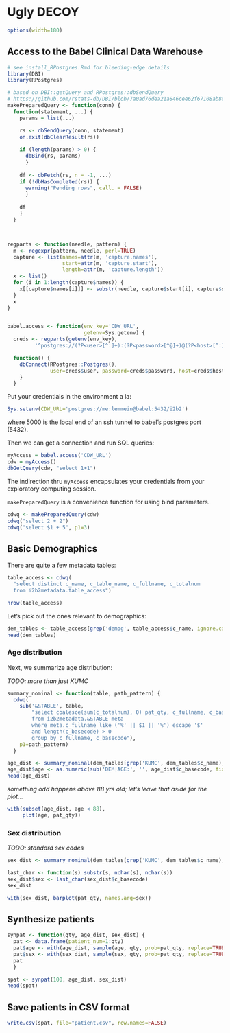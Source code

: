 Ugly DECOY
==========


```r

options(width=180)
```

## Access to the Babel Clinical Data Warehouse

```r
# see install_RPostgres.Rmd for bleeding-edge details
library(DBI)
library(RPostgres)

# based on DBI::getQuery and RPostgres::dbSendQuery
# https://github.com/rstats-db/DBI/blob/7a0ad76dea21a846cee62f67108ab8e8b7d60a49/R/DBConnection.R#L133
makePreparedQuery <- function(conn) {
  function(statement, ...) {
    params = list(...)

    rs <- dbSendQuery(conn, statement)
    on.exit(dbClearResult(rs))
    
    if (length(params) > 0) {
      dbBind(rs, params)
      }
    
    df <- dbFetch(rs, n = -1, ...)
    if (!dbHasCompleted(rs)) {
      warning("Pending rows", call. = FALSE)
      }
    
    df
    }
  }



regparts <- function(needle, pattern) {
  m <- regexpr(pattern, needle, perl=TRUE)
  capture <- list(names=attr(m, 'capture.names'),
                  start=attr(m, 'capture.start'),
                  length=attr(m, 'capture.length'))
  x <- list()
  for (i in 1:length(capture$names)) {
    x[[capture$names[i]]] <- substr(needle, capture$start[i], capture$start[i] + capture$length[i] - 1)
  }
  x
}


babel.access <- function(env_key='CDW_URL',
                         getenv=Sys.getenv) {
  creds <- regparts(getenv(env_key),
         '^postgres://(?P<user>[^:]+):(?P<password>[^@]+)@(?P<host>[^:]+):(?P<port>\\d+)/(?P<dbname>.+)')

  function() {
    dbConnect(RPostgres::Postgres(),
              user=creds$user, password=creds$password, host=creds$host, port=creds$port, dbname=creds$dbname)
    }
  }
```

Put your credentials in the environment a la:

```r
Sys.setenv(CDW_URL='postgres://me:lemmein@babel:5432/i2b2')
```

where 5000 is the local end of an ssh tunnel to babel's postgres port (5432).

Then we can get a connection and run SQL queries:

```r
myAccess = babel.access('CDW_URL')
cdw = myAccess()
dbGetQuery(cdw, "select 1+1")
```

The indirection thru `myAccess` encapsulates your credentials from your
exploratory computing session.

`makePreparedQuery` is a convenience function for using bind parameters.

```r
cdwq <- makePreparedQuery(cdw)
cdwq("select 2 + 2")
cdwq("select $1 + 5", p1=3)
```


## Basic Demographics

There are quite a few metadata tables:

```r
table_access <- cdwq(
  "select distinct c_name, c_table_name, c_fullname, c_totalnum
  from i2b2metadata.table_access")

nrow(table_access)
```

Let's pick out the ones relevant to demographics:

```r
dem_tables <- table_access[grep('demog', table_access$c_name, ignore.case=TRUE), ]
head(dem_tables)
```


### Age distribution

Next, we summarize age distribution:

*TODO: more than just KUMC*

```r

summary_nominal <- function(table, path_pattern) {
  cdwq(
    sub('&&TABLE', table,
        "select coalesce(sum(c_totalnum), 0) pat_qty, c_fullname, c_basecode
        from i2b2metadata.&&TABLE meta
        where meta.c_fullname like ('%' || $1 || '%') escape '$'
        and length(c_basecode) > 0
        group by c_fullname, c_basecode"),
    p1=path_pattern)
  }

age_dist <- summary_nominal(dem_tables[grep('KUMC', dem_tables$c_name),]$c_table_name, 'Demographics\\Age\\_')
age_dist$age <- as.numeric(sub('DEM|AGE:', '', age_dist$c_basecode, fixed=TRUE))
head(age_dist)
```

*something odd happens above 88 yrs old; let's leave that aside for the plot...*

```r
with(subset(age_dist, age < 88),
     plot(age, pat_qty))
```


### Sex distribution

*TODO: standard sex codes*

```r
sex_dist <- summary_nominal(dem_tables[grep('KUMC', dem_tables$c_name),]$c_table_name, 'Demographics\\Gender\\_')

last_char <- function(s) substr(s, nchar(s), nchar(s))
sex_dist$sex <- last_char(sex_dist$c_basecode)
sex_dist
```


```r
with(sex_dist, barplot(pat_qty, names.arg=sex))
```


## Synthesize patients

```r

synpat <- function(qty, age_dist, sex_dist) {
  pat <- data.frame(patient_num=1:qty)
  pat$age <- with(age_dist, sample(age, qty, prob=pat_qty, replace=TRUE))
  pat$sex <- with(sex_dist, sample(sex, qty, prob=pat_qty, replace=TRUE))
  pat
  }

spat <- synpat(100, age_dist, sex_dist)
head(spat)
```


## Save patients in CSV format

```r
write.csv(spat, file="patient.csv", row.names=FALSE)
```
